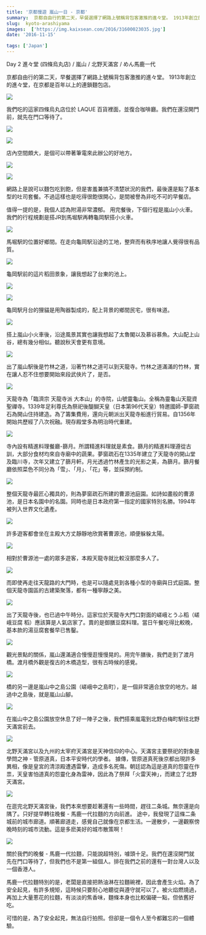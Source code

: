 ```yaml
---
title: '京都慢遊 嵐山一日 - 京都'
summary:  京都自由行的第二天，早餐選擇了網路上號稱背包客激推的進々堂。 1913年創立的進々堂，在京都是百年以上的連鎖麵包店。
slug:  kyoto-arashiyama
images:  ['https://img.kaixsean.com/2016/31600023035.jpg']
date: '2016-11-15'

tags: ['Japan']
---
```

Day 2 進々堂 (四條烏丸店) / 嵐山 / 北野天滿宮 / めん馬鹿一代

京都自由行的第二天，早餐選擇了網路上號稱背包客激推的進々堂。 1913年創立的進々堂，在京都是百年以上的連鎖麵包店。

![](https://img.kaixsean.com/2016/31600023035.jpg)

我們吃的這家四條烏丸店位於 LAQUE 百貨裡面，並復合咖啡廳。我們在還沒開門前，就先在門口等待了。 

![](https://img.kaixsean.com/2016/30758432324.jpg)


![](https://img.kaixsean.com/2016/31600022445.jpg)

店內空間頗大，是個可以帶著筆電來此辦公的好地方。 

![](https://img.kaixsean.com/2016/31452945762.jpg)

![](https://img.kaixsean.com/2016/31227178580.jpg)

網路上是說可以麵包吃到飽，但是害羞兼搞不清楚狀況的我們，最後還是點了基本型的吐司套餐。不過這樣也是吃得很飽很開心，是間被譽為非吃不可的早餐店。

值得一提的是，我個人認為附湯非常濃郁。 用完餐後，下個行程是嵐山小火車。我們的行程規劃是搭JR到馬堀駅再轉龜岡駅搭小火車。

![](https://img.kaixsean.com/2016/31227178030.jpg)

馬堀駅的位置好鄉間。在走向龜岡駅沿途的工地，整齊而有秩序地讓人覺得很有品質。

![](https://img.kaixsean.com/2016/31227177240.jpg)

龜岡駅前的這片稻田景象，讓我想起了台東的池上。 

![](https://img.kaixsean.com/2016/31227177680.jpg)

![](https://img.kaixsean.com/2016/31452942862.jpg)

龜岡駅月台的狸貓是用陶器製成的，配上背景的鄉間民宅，很有味道。 

![](https://img.kaixsean.com/2016/31452942212.jpg)

搭上嵐山小火車後，沿途風景其實也讓我想起了太魯閣以及慕谷慕魚。大山配上山谷，總有幾分相似。聽說秋天會更有意境。

![](https://img.kaixsean.com/2016/31600016815.jpg)

出了嵐山駅後是竹林之道，沿著竹林之道可以到天龍寺。竹林之道滿滿的竹林，實在讓人忍不住想要開始來段武俠片了，是否。

![](https://img.kaixsean.com/2016/31600015195.jpg)

天龍寺為「臨濟宗 天龍寺派 大本山」的寺院，山號靈龜山。全稱為靈龜山天龍資聖禪寺。1339年足利尊氏為祭祀後醍醐天皇（日本第96代天皇）特邀國師-夢窗疏石為開山住持建造。為了籌集費用，還向元朝派出天龍寺船進行貿易。自1356年開始共歷經了八次祝融。現存殿堂多為明治時代重建。 

![](https://img.kaixsean.com/2016/31227170460.jpg)

寺內設有精進料理餐廳-篩月。所謂精進料理就是素食。篩月的精進料理遵從古訓，大部分食材均來自寺廟中的蔬果。夢窗疏石在1335年建立了天龍寺的開山堂及臨川寺，次年又建立了篩月軒。月光透過竹林產生的光影之美，為篩月。篩月餐廳依照菜色不同分為「雪」、「月」、「花」等，並採預約制。

![](https://img.kaixsean.com/2016/31227167930.jpg)

整個天龍寺最匠心獨具的，則為夢窗疏石所建的曹源池庭園。如詩如畫般的曹源池，是日本名園中的名園。同時也是日本政府第一指定的國家特別名勝。1994年被列入世界文化遺產。 

![](https://img.kaixsean.com/2016/31562207606.jpg)

許多遊客都會坐在主殿大方丈靜靜地欣賞著曹源池，順便躲躲太陽。

![](https://img.kaixsean.com/2016/31562205956.jpg)

相對於曹源池一處的眾多遊客，本殿天龍寺就比較沒那麼多人了。

![](https://img.kaixsean.com/2016/31600004245.jpg)

而即使再走往天龍路的大門時，也是可以隨處見到各種小型的寺廟與日式庭園。整個天龍寺園區的古建築聚落，都有一種寧靜之美。

![](https://img.kaixsean.com/2016/31227163420.jpg)

出了天龍寺後，也已過中午時分。這家位於天龍寺大門口對面的嵯峨とうふ稻（嵯峨豆腐 稻）應該算是人氣店家了。賣的是御膳豆腐料理。當日午餐吃得比較晚，基本款的湯豆腐套餐早已售鑿。

![](https://img.kaixsean.com/2016/31483684541.jpg)

觀光景點的關係，嵐山還滿適合慢慢逛慢慢晃的。用完午膳後，我們走到了渡月橋。渡月橋外觀是復古的木橋造型，很有古時候的感覺。

![](https://img.kaixsean.com/2016/31562203036.jpg)

 橋的另一邊是嵐山中之島公園（嵯峨中之島町），是一個非常適合放空的地方。越過中之島後，就是嵐山山腳。

![](https://img.kaixsean.com/2016/30758418854.jpg)

在嵐山中之島公園放空休息了好一陣子之後，我們搭乘嵐電到北野白梅町駅往北野天滿宮前去。

![](https://img.kaixsean.com/2016/31562201396.jpg)

北野天滿宮以及九州的太宰府天滿宮是天神信仰的中心。天滿宮主要祭祀的對象是學問之神 - 管原道真，日本平安時代的學者。 據傳，管原道真死後京都出現許多異相，像是皇宮的清涼殿遭遇雷擊，造成多名死傷。朝廷認為這是道真的怨靈在作祟，天皇害怕道真的怨靈化身為雷神，因此為了祭拜「火雷天神」，而建立了北野天滿宮。

![](https://img.kaixsean.com/2016/31562241006.jpg)

在逛完北野天滿宮後，我們本來想要趁著還有一些時間，趕往二条城。無奈還是向隅了。只好提早轉往晚餐 - 馬鹿一代拉麵的方向前進。 途中，我發現了這條二条城前的城市廊道。順著廊道走，感覺自己就像在京都生活。一邊散步，一邊觀察傍晚時刻的城市流動。這是多麽美好的城市散策啊！ 

![](https://img.kaixsean.com/2016/31599999165.jpg)

關於我們的晚餐 - 馬鹿一代拉麵，只能說超特別，噱頭十足。我們在還沒開門就先在門口等待了，但我們也不是第一組個人。排在我們之前的還有一對台灣人以及一個香港人。 

馬鹿一代拉麵特別的是，老闆是直接把熱油淋在拉麵碗裡，因此會產生火焰。為了安全起見，有許多規矩，這時候只要耐心地聽從與遵守就可以了。被火焰燃燒過，再加上大量蔥花的拉麵，有淡淡的焦香味，麵條本身也比較偏硬一點，但依舊好吃。

可惜的是，為了安全起見，無法自行拍照。但卻是一個令人至今都難忘的一個體驗。